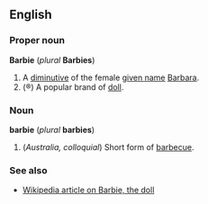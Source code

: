 ==English==
===Proper noun===
'''Barbie''' (''plural'' '''Barbies''')

#A [[diminutive]] of the female [[given name]] [[Barbara]].
#(&reg;) A popular brand of [[doll]].

===Noun===
'''barbie''' (''plural'' '''barbies''')

#(''Australia, colloquial'') Short form of [[barbecue]].

===See also===
*[[w:Barbie|Wikipedia article on Barbie, the doll]]